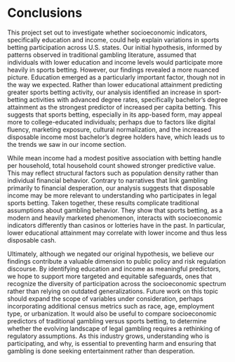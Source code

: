 # Conclusions

This project set out to investigate whether socioeconomic indicators, specifically education and income, could help explain variations in sports betting participation across U.S. states. Our initial hypothesis, informed by patterns observed in traditional gambling literature, assumed that individuals with lower education and income levels would participate more heavily in sports betting. However, our findings revealed a more nuanced picture. Education emerged as a particularly important factor, though not in the way we expected. Rather than lower educational attainment predicting greater sports betting activity, our analysis identified an increase in sport-betting activities with advanced degree rates, specifically bachelor's degree attainment as the strongest predictor of increased per capita betting. This suggests that sports betting, especially in its app-based form, may appeal more to college-educated individuals; perhaps due to factors like digital fluency, marketing exposure, cultural normalization, and the increased disposable income most bachelor's degree holders have, which leads us to the trends we saw in our income section.

While mean income had a modest positive association with betting handle per household, total household count showed stronger predictive value. This may reflect structural factors such as population density rather than individual financial behavior. Contrary to narratives that link gambling primarily to financial desperation, our analysis suggests that disposable income may be more relevant to understanding who participates in legal sports betting. Taken together, these results complicate traditional assumptions about gambling behavior. They show that sports betting, as a modern and heavily marketed phenomenon, interacts with socioeconomic indicators differently than casinos or lotteries have in the past. In particular, lower educational attainment may correlate with lower income and thus less disposable cash.

Ultimately, although we negated our original hypothesis, we believe our findings contribute a valuable dimension to public policy and risk regulation discourse. By identifying education and income as meaningful predictors, we hope to support more targeted and equitable safeguards, ones that recognize the diversity of participation across the socioeconomic spectrum rather than relying on outdated generalizations. Future work on this topic should expand the scope of variables under consideration, perhaps incorporating additional census metrics such as race, age, employment type, or urbanization. It would also be useful to compare socioeconomic predictors of traditional gambling versus sports betting, to determine whether the evolving landscape of legal gambling requires a rethinking of regulatory assumptions. As this industry grows, understanding who is participating, and why, is essential to preventing harm and ensuring that gambling is done seeking entertainment rather than desperation.
